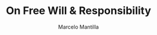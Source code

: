 ---
title: On Free Will & Responsibility
subtitle:
summary: A reflection on the relationship between free will and responsibility, and how they influence our understanding of personal growth.
author: Marcelo Mantilla
duration: 6
created: '2024-03-17'
updated: '2024-03-17'
---